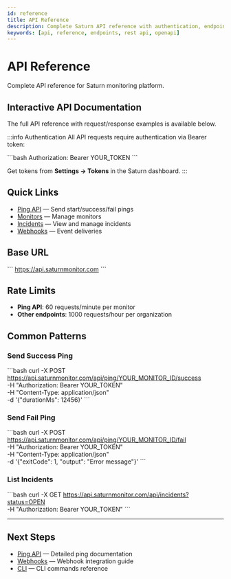```yaml
---
id: reference
title: API Reference
description: Complete Saturn API reference with authentication, endpoints, and examples
keywords: [api, reference, endpoints, rest api, openapi]
---
```


# API Reference

Complete API reference for Saturn monitoring platform.

## Interactive API Documentation

<div style={{marginTop: '2rem'}}>
  <p>The full API reference with request/response examples is available below.</p>
</div>

:::info Authentication
All API requests require authentication via Bearer token:

\`\`\`bash
Authorization: Bearer YOUR_TOKEN
\`\`\`

Get tokens from **Settings → Tokens** in the Saturn dashboard.
:::

## Quick Links

- [Ping API](#tag/Ping) — Send start/success/fail pings
- [Monitors](#tag/Monitors) — Manage monitors
- [Incidents](#tag/Incidents) — View and manage incidents
- [Webhooks](#tag/Webhooks) — Event deliveries

## Base URL

\`\`\`
https://api.saturnmonitor.com
\`\`\`

## Rate Limits

- **Ping API**: 60 requests/minute per monitor
- **Other endpoints**: 1000 requests/hour per organization

## Common Patterns

### Send Success Ping

\`\`\`bash
curl -X POST https://api.saturnmonitor.com/api/ping/YOUR_MONITOR_ID/success \
  -H "Authorization: Bearer YOUR_TOKEN" \
  -H "Content-Type: application/json" \
  -d '\{"durationMs": 12456\}'
\`\`\`

### Send Fail Ping

\`\`\`bash
curl -X POST https://api.saturnmonitor.com/api/ping/YOUR_MONITOR_ID/fail \
  -H "Authorization: Bearer YOUR_TOKEN" \
  -H "Content-Type: application/json" \
  -d '\{"exitCode": 1, "output": "Error message"\}'
\`\`\`

### List Incidents

\`\`\`bash
curl -X GET https://api.saturnmonitor.com/api/incidents?status=OPEN \
  -H "Authorization: Bearer YOUR_TOKEN"
\`\`\`

---

## Next Steps

- [Ping API](../monitors/pings) — Detailed ping documentation
- [Webhooks](../alerts/webhooks) — Webhook integration guide
- [CLI](../cli/reference) — CLI commands reference

